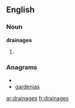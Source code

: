 ==English==

===Noun===
'''drainages'''

# {{plural of|[[drainage]]}}

===Anagrams===
* {{alphagram|aadeginrs}}
* [[gardenias#English|gardenias]]


[[ar:drainages]]
[[fr:drainages]]